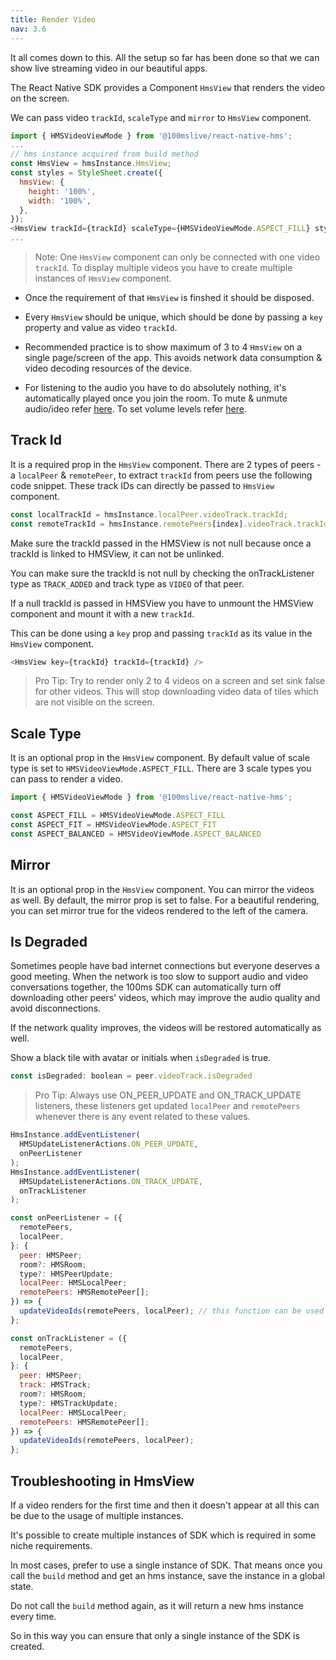 ```yaml
---
title: Render Video
nav: 3.6
---
```

It all comes down to this. All the setup so far has been done so that we can show live streaming video in our beautiful apps.

The React Native SDK provides a Component `HmsView` that renders the video on the screen.

We can pass video `trackId`, `scaleType` and `mirror` to `HmsView` component.

```js
import { HMSVideoViewMode } from '@100mslive/react-native-hms';
...
// hms instance acquired from build method
const HmsView = hmsInstance.HmsView;
const styles = StyleSheet.create({
  hmsView: {
    height: '100%',
    width: '100%',
  },
});
<HmsView trackId={trackId} scaleType={HMSVideoViewMode.ASPECT_FILL} style={styles.hmsView} mirror={true} />
...
```

> Note: One `HmsView` component can only be connected with one video `trackId`. To display multiple videos you have to create multiple instances of `HmsView` component.

- Once the requirement of that `HmsView` is finshed it should be disposed.

- Every `HmsView` should be unique, which should be done by passing a `key` property and value as video `trackId`.

- Recommended practice is to show maximum of 3 to 4 `HmsView` on a single page/screen of the app. This avoids network data consumption & video decoding resources of the device.  

- For listening to the audio you have to do absolutely nothing, it's automatically played once you join the room. To mute & unmute audio/ideo refer [here](./mute). To set volume levels refer [here](../advanced-features/set-volume).

## Track Id
It is a required prop in the `HmsView` component. There are 2 types of peers - a `localPeer` & `remotePeer`, to extract `trackId` from peers use the following code snippet. These track IDs can directly be passed to `HmsView` component.

```js
const localTrackId = hmsInstance.localPeer.videoTrack.trackId;
const remoteTrackId = hmsInstance.remotePeers[index].videoTrack.trackId;
```

Make sure the trackId passed in the HMSView is not null because once a trackId is linked to HMSView, it can not be unlinked. 

You can make sure the trackId is not null by checking the onTrackListener type as `TRACK_ADDED` and track type as `VIDEO` of that peer. 

If a null trackId is passed in HMSView you have to unmount the HMSView component and mount it with a new `trackId`.

This can be done using a `key` prop and passing `trackId` as its value in the `HmsView` component.

```js
<HmsView key={trackId} trackId={trackId} />
```

> Pro Tip: Try to render only 2 to 4 videos on a screen and set sink false for other videos. This will stop downloading video data of tiles which are not visible on the screen.

## Scale Type
It is an optional prop in the `HmsView` component. By default value of scale type is set to `HMSVideoViewMode.ASPECT_FILL`. There are 3 scale types you can pass to render a video. 
```js
import { HMSVideoViewMode } from '@100mslive/react-native-hms';

const ASPECT_FILL = HMSVideoViewMode.ASPECT_FILL
const ASPECT_FIT = HMSVideoViewMode.ASPECT_FIT
const ASPECT_BALANCED = HMSVideoViewMode.ASPECT_BALANCED
```

## Mirror
It is an optional prop in the `HmsView` component. You can mirror the videos as well. By default, the mirror prop is set to false. For a beautiful rendering, you can set mirror true for the videos rendered to the left of the camera.


## Is Degraded
Sometimes people have bad internet connections but everyone deserves a good meeting. When the network is too slow to support audio and video conversations together, the 100ms SDK can automatically turn off downloading other peers' videos, which may improve the audio quality and avoid disconnections. 

If the network quality improves, the videos will be restored automatically as well.

Show a black tile with avatar or initials when `isDegraded` is true.
```js
const isDegraded: boolean = peer.videoTrack.isDegraded
```

> Pro Tip: Always use ON_PEER_UPDATE and ON_TRACK_UPDATE listeners, these listeners get updated `localPeer` and `remotePeers` whenever there is any event related to these values.


```js
HmsInstance.addEventListener(
  HMSUpdateListenerActions.ON_PEER_UPDATE,
  onPeerListener
);
HmsInstance.addEventListener(
  HMSUpdateListenerActions.ON_TRACK_UPDATE,
  onTrackListener
);

const onPeerListener = ({
  remotePeers,
  localPeer,
}: {
  peer: HMSPeer;
  room?: HMSRoom;
  type?: HMSPeerUpdate;
  localPeer: HMSLocalPeer;
  remotePeers: HMSRemotePeer[];
}) => {
  updateVideoIds(remotePeers, localPeer); // this function can be used to update local and remotePeers on React-Native side
};

const onTrackListener = ({
  remotePeers,
  localPeer,
}: {
  peer: HMSPeer;
  track: HMSTrack;
  room?: HMSRoom;
  type?: HMSTrackUpdate;
  localPeer: HMSLocalPeer;
  remotePeers: HMSRemotePeer[];
}) => {
  updateVideoIds(remotePeers, localPeer);
};
```

## Troubleshooting in HmsView

If a video renders for the first time and then it doesn't appear at all this can be due to the usage of multiple instances.

It's possible to create multiple instances of SDK which is required in some niche requirements.

In most cases, prefer to use a single instance of SDK. That means once you call the `build` method and get an hms instance, save the instance in a global state.

Do not call the `build` method again, as it will return a new hms instance every time. 

So in this way you can ensure that only a single instance of the SDK is created.
